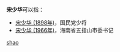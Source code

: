 '''宋少华'''可以指：
* [[宋少华_(1898年)|宋少华 (1898年)]]，国民党少将
* [[宋少华_(1966年)|宋少华 (1966年)]]，海南省五指山市委书记

{{disambig}}

[[Category:三字宋姓人名消歧义|shao]]